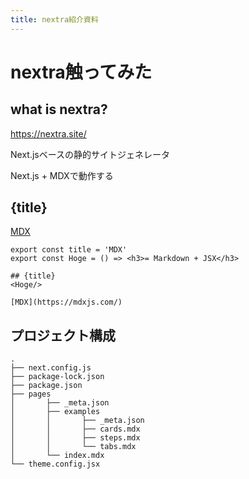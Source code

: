 ```yaml
---
title: nextra紹介資料
---
```


# nextra触ってみた

## what is nextra?
https://nextra.site/

Next.jsベースの静的サイトジェネレータ

Next.js + MDXで動作する


## {title}
<Hoge/>

[MDX](https://mdxjs.com/)

```mdx
export const title = 'MDX'
export const Hoge = () => <h3>= Markdown + JSX</h3>

## {title}
<Hoge/>

[MDX](https://mdxjs.com/)
```

## プロジェクト構成

```
.
├── next.config.js
├── package-lock.json
├── package.json
├── pages
│       ├── _meta.json
│       ├── examples
│       │       ├── _meta.json
│       │       ├── cards.mdx
│       │       ├── steps.mdx
│       │       └── tabs.mdx
│       └── index.mdx
└── theme.config.jsx

```
